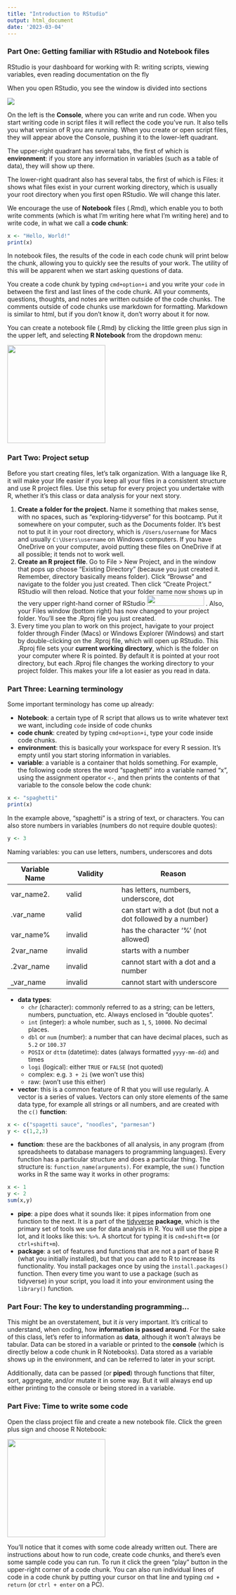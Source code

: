```yaml
---
title: "Introduction to RStudio"
output: html_document
date: '2023-03-04'
---
```


### Part One: Getting familiar with RStudio and Notebook files

RStudio is your dashboard for working with R: writing scripts, viewing variables, even reading documentation on the fly

When you open RStudio, you see the window is divided into sections

![](images/RStudio.png)

On the left is the **Console**, where you can write and run code. When you start writing code in script files it will reflect the code you've run. It also tells you what version of R you are running. When you create or open script files, they will appear above the Console, pushing it to the lower-left quadrant.

The upper-right quadrant has several tabs, the first of which is **environment**: if you store any information in variables (such as a table of data), they will show up there.

The lower-right quadrant also has several tabs, the first of which is Files: it shows what files exist in your current working directory, which is usually your root directory when you first open RStudio. We will change this later.

We encourage the use of **Notebook** files (.Rmd), which enable you to both write comments (which is what I'm writing here what I'm writing here) and to write code, in what we call a **code chunk**:

```r
x <- "Hello, World!"
print(x)
```

In notebook files, the results of the code in each code chunk will print below the chunk, allowing you to quickly see the results of your work. The utility of this will be apparent when we start asking questions of data.

You create a code chunk by typing `cmd+option+i` and you write your `code` in between the first and last lines of the code chunk. All your comments, questions, thoughts, and notes are written outside of the code chunks. The comments outside of code chunks use markdown for formatting. Markdown is similar to html, but if you don't know it, don't worry about it for now.

You can create a notebook file (.Rmd) by clicking the little green plus sign in the upper left, and selecting **R Notebook** from the dropdown menu:

![](https://lh6.googleusercontent.com/DYPDFEsUUiw2CF1wSjB0jo_XKxpAP2RsglgSpdkUUcCtGRuTSnyJKNImNRulvcSMUz5l-NlCzgNV5YlPtGEMsxYdm4iln-Ib3SAlVEUjEjpFEUmsheBdX0znu_2M3bq9q6QZ_QHbPQ5fZdlQ00D1eKn5XlD-HwxTUo-E8zftTNjivKm0nxy49iSW){width="223"}

### Part Two: Project setup

Before you start creating files, let's talk organization. With a language like R, it will make your life easier if you keep all your files in a consistent structure and use R project files. Use this setup for every project you undertake with R, whether it's this class or data analysis for your next story.

1.  **Create a folder for the project.** Name it something that makes sense, with no spaces, such as "exploring-tidyverse" for this bootcamp. Put it somewhere on your computer, such as the Documents folder. It's best not to put it in your root directory, which is `/Users/username` for Macs and usually `C:\Users\username` on Windows computers. If you have OneDrive on your computer, avoid putting these files on OneDrive if at all possible; it tends not to work well.
2.  **Create an R project file**. Go to File \> New Project, and in the window that pops up choose "Existing Directory" (because you just created it. Remember, directory basically means folder). Click "Browse" and navigate to the folder you just created. Then click "Create Project." RStudio will then reload. Notice that your folder name now shows up in the very upper right-hand corner of RStudio ![](images/project.png){width="130" height="24"} . Also, your Files window (bottom right) has now changed to your project folder. You'll see the .Rproj file you just created.
3.  Every time you plan to work on this project, havigate to your project folder through Finder (Macs) or Windows Explorer (Windows) and start by double-clicking on the .Rproj file, which will open up RStudio. This .Rproj file sets your **current working directory**, which is the folder on your computer where R is pointed. By default it is pointed at your root directory, but each .Rproj file changes the working directory to your project folder. This makes your life a lot easier as you read in data.

### Part Three: Learning terminology

Some important terminology has come up already:

-   **Notebook**: a certain type of R script that allows us to write whatever text we want, including `code` inside of code chunks
-   **code chunk**: created by typing `cmd+option+i`, type your code inside code chunks.
-   **environment**: this is basically your workspace for every R session. It's empty until you start storing information in variables.
-   **variable**: a variable is a container that holds something. For example, the following code stores the word "spaghetti" into a variable named "x", using the assignment operator `<-`, and then prints the contents of that variable to the console below the code chunk:

```r
x <- "spaghetti"
print(x)
```

In the example above, "spaghetti" is a string of text, or characters. You can also store numbers in variables (numbers do not require double quotes):

```r
y <- 3
```

Naming variables: you can use letters, numbers, underscores and dots

| Variable Name | Validity | Reason                                                    |
|------------------|------------------|------------------------------------|
| var_name2.    | valid    | has letters, numbers, underscore, dot                     |
| .var_name     | valid    | can start with a dot (but not a dot followed by a number) |
| var_name%     | invalid  | has the character '%' (not allowed)                       |
| 2var_name     | invalid  | starts with a number                                      |
| .2var_name    | invalid  | cannot start with a dot and a number                      |
| \_var_name    | invalid  | cannot start with underscore                              |

-   **data types**:
    -   `chr` (character): commonly referred to as a string; can be letters, numbers, punctuation, etc. Always enclosed in "double quotes".
    -   `int` (integer): a whole number, such as `1`, `5`, `10000`. No decimal places.
    -   `dbl` or `num` (number): a number that can have decimal places, such as `5.2` or `100.37`
    -   `POSIX` or `dttm` (datetime): dates (always formatted `yyyy-mm-dd`) and times
    -   `logi` (logical): either `TRUE` or `FALSE` (not quoted)
    -   complex: e.g. `3 + 2i` (we won't use this)
    -   raw: (won't use this either)
-   **vector**: this is a common feature of R that you will use regularly. A vector is a series of values. Vectors can only store elements of the same data type, for example all strings or all numbers, and are created with the `c()` **function**:

```r
x <- c("spagetti sauce", "noodles", "parmesan")
y <- c(1,2,3)
```

-   **function**: these are the backbones of all analysis, in any program (from spreadsheets to database managers to programming languages). Every function has a particular structure and does a particular thing. The structure is: `function_name(arguments)`. For example, the `sum()` function works in R the same way it works in other programs:

```r
x <- 1
y <- 2
sum(x,y)
```

-   **pipe**: a pipe does what it sounds like: it pipes information from one function to the next. It is a part of the [tidyverse](https://www.tidyverse.org/) **package**, which is the primary set of tools we use for data analysis in R. You will use the pipe a lot, and it looks like this: `%>%`. A shortcut for typing it is `cmd+shift+m` (or `ctrl+shift+m`).
-   **package**: a set of features and functions that are not a part of base R (what you initially installed), but that you can add to R to increase its functionality. You install packages once by using the `install.packages()` function. Then every time you want to use a package (such as tidyverse) in your script, you load it into your environment using the `library()` function.

### Part Four: The key to understanding programming...

This might be an overstatement, but it *is* very important. It's critical to understand, when coding, how **information is passed around**. For the sake of this class, let's refer to information as **data**, although it won't always be tabular. Data can be stored in a variable or printed to the **console** (which is directly below a code chunk in R Notebooks). Data stored as a variable shows up in the environment, and can be referred to later in your script.

Additionally, data can be passed (or **piped**) through functions that filter, sort, aggregate, and/or mutate it in some way. But it will always end up either printing to the console or being stored in a variable.

### Part Five: Time to write some code

Open the class project file and create a new notebook file. Click the green plus sign and choose R Notebook:

![](https://lh6.googleusercontent.com/DYPDFEsUUiw2CF1wSjB0jo_XKxpAP2RsglgSpdkUUcCtGRuTSnyJKNImNRulvcSMUz5l-NlCzgNV5YlPtGEMsxYdm4iln-Ib3SAlVEUjEjpFEUmsheBdX0znu_2M3bq9q6QZ_QHbPQ5fZdlQ00D1eKn5XlD-HwxTUo-E8zftTNjivKm0nxy49iSW){width="223"}

You'll notice that it comes with some code already written out. There are instructions about how to run code, create code chunks, and there's even some sample code you can run. To run it click the green "play" button in the upper-right corner of a code chunk. You can also run individual lines of code in a code chunk by putting your cursor on that line and typing `cmd + return` (or `ctrl + enter` on a PC).

